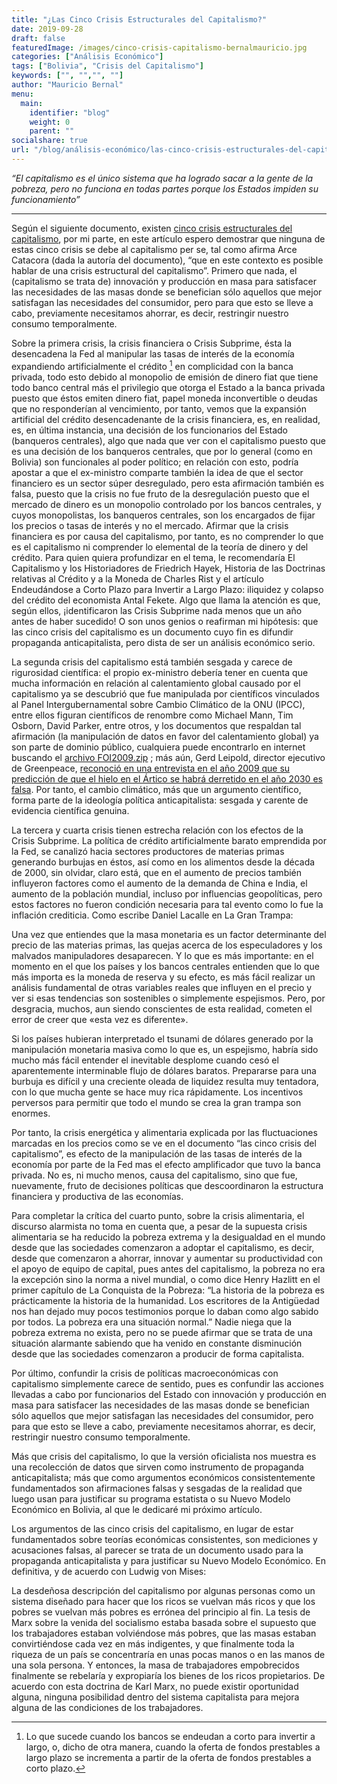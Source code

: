 ```yaml
---
title: "¿Las Cinco Crisis Estructurales del Capitalismo?"
date: 2019-09-28
draft: false
featuredImage: /images/cinco-crisis-capitalismo-bernalmauricio.jpg
categories: ["Análisis Económico"]
tags: ["Bolivia", "Crisis del Capitalismo"]
keywords: ["", "","", ""]
author: "Mauricio Bernal"
menu:
  main:
    identifier: "blog"
    weight: 0 
    parent: ""
socialshare: true
url: "/blog/análisis-económico/las-cinco-crisis-estructurales-del-capitalismo/"
---
```


*"El capitalismo es el único sistema que ha logrado sacar a la gente de la pobreza, pero no funciona en todas partes porque los Estados impiden su funcionamiento"*

--- 

Según el siguiente documento, existen [cinco crisis estructurales del capitalismo](https://medios.economiayfinanzas.gob.bo/MH/documentos/Presentaciones/Presentaciones2012/Crisiscapitalismo_Vicepresidencia_020312.pdf), por mi parte, en este artículo espero demostrar que ninguna de estas cinco crisis se debe al capitalismo per se, tal como afirma Arce Catacora (dada la autoría del documento), “que en este contexto es posible hablar de una crisis estructural del capitalismo”. Primero que nada, el (capitalismo se trata de) innovación y producción en masa para satisfacer las necesidades de las masas donde se benefician sólo aquellos que mejor satisfagan las necesidades del consumidor, pero para que esto se lleve a cabo, previamente necesitamos ahorrar, es decir, restringir nuestro consumo temporalmente.

Sobre la primera crisis, la crisis financiera o Crisis Subprime, ésta la desencadena la Fed al manipular las tasas de interés de la economía expandiendo artificialmente el crédito [^1] en complicidad con la banca privada, todo esto debido al monopolio de emisión de dinero fiat que tiene todo banco central más el privilegio que otorga el Estado a la banca privada puesto que éstos emiten dinero fiat, papel moneda inconvertible o deudas que no responderían al vencimiento, por tanto, vemos que la expansión artificial del crédito desencadenante de la crisis financiera, es, en realidad, es, en última instancia, una decisión de los funcionarios del Estado (banqueros centrales), algo que nada que ver con el capitalismo puesto que es una decisión de los banqueros centrales, que por lo general (como en Bolivia) son funcionales al poder político; en relación con esto, podría apostar a que el ex-ministro comparte también la idea de que el sector financiero es un sector súper desregulado, pero esta afirmación también es falsa, puesto que la crisis no fue fruto de la desregulación puesto que el mercado de dinero es un monopolio controlado por los bancos centrales, y cuyos monopolistas, los banqueros centrales, son los encargados de fijar los precios o tasas de interés y no el mercado. Afirmar que la crisis financiera es por causa del capitalismo, por tanto, es no comprender lo que es el capitalismo ni comprender lo elemental de la teoría de dinero y del crédito. Para quien quiera profundizar en el tema, le recomendaría El Capitalismo y los Historiadores de Friedrich Hayek, Historia de las Doctrinas relativas al Crédito y a la Moneda de Charles Rist y el artículo Endeudándose a Corto Plazo para Invertir a Largo Plazo: iliquidez y colapso del crédito del economista Antal Fekete. Algo que llama la atención es que, según ellos, ¡identificaron las Crisis Subprime nada menos que un año antes de haber sucedido! O son unos genios o reafirman mi hipótesis: que las cinco crisis del capitalismo es un documento cuyo fin es difundir propaganda anticapitalista, pero dista de ser un análisis económico serio.

La segunda crisis del capitalismo está también sesgada y carece de rigurosidad científica: el propio ex-ministro debería tener en cuenta que mucha información en relación al calentamiento global causado por el capitalismo ya se descubrió que fue manipulada por científicos vinculados al Panel Intergubernamental sobre Cambio Climático de la ONU (IPCC), entre ellos figuran científicos de renombre como Michael Mann, Tim Osborn, David Parker, entre otros, y los documentos que respaldan tal afirmación (la manipulación de datos en favor del calentamiento global) ya son parte de dominio público, cualquiera puede encontrarlo en internet buscando el [archivo FOI2009.zip](https://qohel.com/2009/11/21/telling-lies-for-god-sorry-cash/) ; más aún, Gerd Leipold, director ejecutivo de Greenpeace, [reconoció en una entrevista en el año 2009 que su predicción de que el hielo en el Ártico se habrá derretido en el año 2030 es falsa](https://www.libertaddigital.com/sociedad/greenpeace-admite-que-mienten-sobre-el-deshielo-del-oceano-artico-1276368243/). Por tanto, el cambio climático, más que un argumento científico, forma parte de la ideología política anticapitalista: sesgada y carente de evidencia científica genuina.

La tercera y cuarta crisis tienen estrecha relación con los efectos de la Crisis Subprime. La política de crédito artificialmente barato emprendida por la Fed, se canalizó hacia sectores productores de materias primas generando burbujas en éstos, así como en los alimentos desde la década de 2000, sin olvidar, claro está, que en el aumento de precios también influyeron factores como el aumento de la demanda de China e India, el aumento de la población mundial, incluso por influencias geopolíticas, pero estos factores no fueron condición necesaria para tal evento como lo fue la inflación crediticia. Como escribe Daniel Lacalle en La Gran Trampa:

Una vez que entiendes que la masa monetaria es un factor determinante del precio de las materias primas, las quejas acerca de los especuladores y los malvados manipuladores desaparecen. Y lo que es más importante: en el momento en el que los países y los bancos centrales entienden que lo que más importa es la moneda de reserva y su efecto, es más fácil realizar un análisis fundamental de otras variables reales que influyen en el precio y ver si esas tendencias son sostenibles o simplemente espejismos. Pero, por desgracia, muchos, aun siendo conscientes de esta realidad, cometen el error de creer que «esta vez es diferente».

Si los países hubieran interpretado el tsunami de dólares generado por la manipulación monetaria masiva como lo que es, un espejismo, habría sido mucho más fácil entender el inevitable desplome cuando cesó el aparentemente interminable flujo de dólares baratos. Prepararse para una burbuja es difícil y una creciente oleada de liquidez resulta muy tentadora, con lo que mucha gente se hace muy rica rápidamente. Los incentivos perversos para permitir que todo el mundo se crea la gran trampa son enormes.

Por tanto, la crisis energética y alimentaria explicada por las fluctuaciones marcadas en los precios como se ve en el documento “las cinco crisis del capitalismo”, es efecto de la manipulación de las tasas de interés de la economía por parte de la Fed mas el efecto amplificador que tuvo la banca privada. No es, ni mucho menos, causa del capitalismo, sino que fue, nuevamente, fruto de decisiones políticas que descoordinaron la estructura financiera y productiva de las economías.

Para completar la crítica del cuarto punto, sobre la crisis alimentaria, el discurso alarmista no toma en cuenta que, a pesar de la supuesta crisis alimentaria se ha reducido la pobreza extrema y la desigualdad en el mundo desde que las sociedades comenzaron a adoptar el capitalismo, es decir, desde que comenzaron a ahorrar, innovar y aumentar su productividad con el apoyo de equipo de capital, pues antes del capitalismo, la pobreza no era la excepción sino la norma a nivel mundial, o como dice Henry Hazlitt en el primer capítulo de La Conquista de la Pobreza: “La historia de la pobreza es prácticamente la historia de la humanidad. Los escritores de la Antigüedad nos han dejado muy pocos testimonios porque lo daban como algo sabido por todos. La pobreza era una situación normal.” Nadie niega que la pobreza extrema no exista, pero no se puede afirmar que se trata de una situación alarmante sabiendo que ha venido en constante disminución desde que las sociedades comenzaron a producir de forma capitalista.

Por último, confundir la crisis de políticas macroeconómicas con capitalismo simplemente carece de sentido, pues es confundir las acciones llevadas a cabo por funcionarios del Estado con innovación y producción en masa para satisfacer las necesidades de las masas donde se benefician sólo aquellos que mejor satisfagan las necesidades del consumidor, pero para que esto se lleve a cabo, previamente necesitamos ahorrar, es decir, restringir nuestro consumo temporalmente.

Más que crisis del capitalismo, lo que la versión oficialista nos muestra es una recolección de datos que sirven como instrumento de propaganda anticapitalista; más que como argumentos económicos consistentemente fundamentados son afirmaciones falsas y sesgadas de la realidad que luego usan para justificar su programa estatista o su Nuevo Modelo Económico en Bolivia, al que le dedicaré mi próximo artículo.

Los argumentos de las cinco crisis del capitalismo, en lugar de estar fundamentados sobre teorías económicas consistentes, son mediciones y acusaciones falsas, al parecer se trata de un documento usado para la propaganda anticapitalista y para justificar su Nuevo Modelo Económico. En definitiva, y de acuerdo con Ludwig von Mises:

La desdeñosa descripción del capitalismo por algunas personas como un sistema diseñado para hacer que los ricos se vuelvan más ricos y que los pobres se vuelvan más pobres es errónea del principio al fin. La tesis de Marx sobre la venida del socialismo estaba basada sobre el supuesto que los trabajadores estaban volviéndose más pobres, que las masas estaban convirtiéndose cada vez en más indigentes, y que finalmente toda la riqueza de un país se concentraría en unas pocas manos o en las manos de una sola persona. Y entonces, la masa de trabajadores empobrecidos finalmente se rebelaría y expropiaría los bienes de los ricos propietarios. De acuerdo con esta doctrina de Karl Marx, no puede existir oportunidad alguna, ninguna posibilidad dentro del sistema capitalista para mejora alguna de las condiciones de los trabajadores.

 
[^1]: Lo que sucede cuando los bancos se endeudan a corto para invertir a largo, o, dicho de otra manera, cuando la oferta de fondos prestables a largo plazo se incrementa a partir de la oferta de fondos prestables a corto plazo.